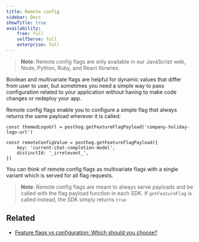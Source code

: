 ```yaml
---
title: Remote config
sidebar: Docs
showTitle: true
availability:
    free: full
    selfServe: full
    enterprise: full
---
```


> **Note**: Remote config flags are only available in our JavaScript web, Node, Python, Ruby, and React libraries.

Boolean and multivariate flags are helpful for dynamic values that differ from user to user, but sometimes you need a simple way to pass configuration related to your application without having to make code changes or redeploy your app.

Remote config flags enable you to configure a simple flag that always returns the same payload wherever it is called:

<MultiLanguage>

```js-web
const themedLogoUrl = posthog.getFeatureFlagPayload('company-holiday-logo-url')
```


```node
const remoteConfigValue = posthog.getFeatureFlagPayload({
    key: 'current-chat-completion-model',
    distinctId: '_irrelevant_',
})
```

</MultiLanguage>

You can think of remote config flags as multivariate flags with a single variant which is served for all flag requests. 

> **Note**: Remote config flags are meant to always serve payloads and be called with the flag payload function in each SDK. If `getFeatureFlag` is called instead, the SDK simply returns `true`



## Related

- [Feature flags vs configuration: Which should you choose?](/product-engineers/feature-flags-vs-configuration)
